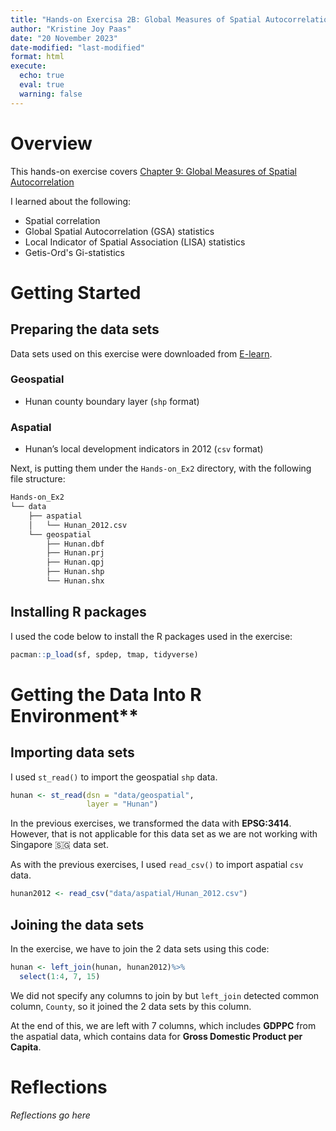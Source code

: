 ```yaml
---
title: "Hands-on Exercisa 2B: Global Measures of Spatial Autocorrelation"
author: "Kristine Joy Paas"
date: "20 November 2023"
date-modified: "last-modified"
format: html
execute: 
  echo: true
  eval: true
  warning: false
---
```


# Overview

This hands-on exercise covers [Chapter 9: Global Measures of Spatial Autocorrelation](https://r4gdsa.netlify.app/chap09)

I learned about the following:

-   Spatial correlation
-   Global Spatial Autocorrelation (GSA) statistics
-   Local Indicator of Spatial Association (LISA) statistics
-   Getis-Ord\'s Gi-statistics

# Getting Started

## Preparing the data sets

Data sets used on this exercise were downloaded from [E-learn](https://elearn.smu.edu.sg/d2l/home/357628).

### Geospatial

-   Hunan county boundary layer (`shp` format)

### Aspatial

-   Hunan's local development indicators in 2012 (`csv` format)

Next, is putting them under the `Hands-on_Ex2` directory, with the following file structure:

``` bash
Hands-on_Ex2
└── data
    ├── aspatial
    │   └── Hunan_2012.csv
    └── geospatial
        ├── Hunan.dbf
        ├── Hunan.prj
        ├── Hunan.qpj
        ├── Hunan.shp
        └── Hunan.shx
```

## Installing R packages

I used the code below to install the R packages used in the exercise:

```r
pacman::p_load(sf, spdep, tmap, tidyverse)
```

# Getting the Data Into R Environment\*\*

## Importing data sets

I used `st_read()` to import the geospatial `shp` data.

```r
hunan <- st_read(dsn = "data/geospatial",
                 layer = "Hunan")
```

::: callout-note
In the previous exercises, we transformed the data with **EPSG:3414**. However, that is not applicable for this data set as we are not working with Singapore 🇸🇬 data set.
:::

As with the previous exercises, I used `read_csv()` to import aspatial `csv` data.

```r
hunan2012 <- read_csv("data/aspatial/Hunan_2012.csv")
```

## Joining the data sets

In the exercise, we have to join the 2 data sets using this code:

```r
hunan <- left_join(hunan, hunan2012)%>%
  select(1:4, 7, 15)
```

::: callout-note
We did not specify any columns to join by but `left_join` detected common column, `County`, so it joined the 2 data sets by this column.

At the end of this, we are left with 7 columns, which includes **GDPPC** from the aspatial data, which contains data for **Gross Domestic Product per Capita**.
:::

# Reflections

*Reflections go here*

